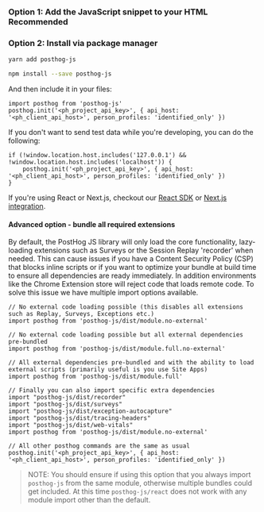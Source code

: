 
### Option 1: Add the JavaScript snippet to your HTML <span class="bg-gray-accent-light dark:bg-gray-accent-dark text-gray font-semibold align-middle text-sm p-1 rounded">Recommended</span>

<Snippet />

### Option 2: Install via package manager

<MultiLanguage>

```bash file=Yarn
yarn add posthog-js
```

```bash file=NPM
npm install --save posthog-js
```

</MultiLanguage>

And then include it in your files:

```js-web
import posthog from 'posthog-js'
posthog.init('<ph_project_api_key>', { api_host: '<ph_client_api_host>', person_profiles: 'identified_only' })
```

If you don't want to send test data while you're developing, you can do the following:

```js-web
if (!window.location.host.includes('127.0.0.1') && !window.location.host.includes('localhost')) {
    posthog.init('<ph_project_api_key>', { api_host: '<ph_client_api_host>', person_profiles: 'identified_only' })
}
```

If you're using React or Next.js, checkout our [React SDK](/docs/libraries/react) or [Next.js integration](/docs/libraries/next-js).


#### Advanced option - bundle all required extensions

By default, the PostHog JS library will only load the core functionality, lazy-loading extensions such as Surveys or the Session Replay 'recorder' when needed. This can cause issues if you have a Content Security Policy (CSP) that blocks inline scripts or if you want to optimize your bundle at build time to ensure all dependencies are ready immediately. In addition environments like the Chrome Extension store will reject code that loads remote code. To solve this issue we have multiple import options available.

```js-web
// No external code loading possible (this disables all extensions such as Replay, Surveys, Exceptions etc.)
import posthog from 'posthog-js/dist/module.no-external'

// No external code loading possible but all external dependencies pre-bundled
import posthog from 'posthog-js/dist/module.full.no-external'

// All external dependencies pre-bundled and with the ability to load external scripts (primarily useful is you use Site Apps)
import posthog from 'posthog-js/dist/module.full'

// Finally you can also import specific extra dependencies 
import "posthog-js/dist/recorder"
import "posthog-js/dist/surveys"
import "posthog-js/dist/exception-autocapture"
import "posthog-js/dist/tracing-headers"
import "posthog-js/dist/web-vitals"
import posthog from 'posthog-js/dist/module.no-external'

// All other posthog commands are the same as usual
posthog.init('<ph_project_api_key>', { api_host: '<ph_client_api_host>', person_profiles: 'identified_only' })
```

> NOTE: You should ensure if using this option that you always import `posthog-js` from the same module, otherwise multiple bundles could get included. At this time `posthog-js/react` does not work with any module import other than the default.
